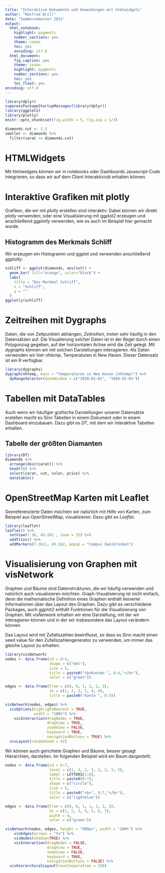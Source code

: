 ```yaml
---
title: "Interaktive Dokumente und Anwendungen mit htmlwidgets"
author: "Manfred Brill"
date: "Sommersemester 2021"
output: 
  html_notebook:
    highlight: pygments
    number_sections: yes
    theme: cosmo
    toc: yes
    encoding: utf-8   
  html_document: 
    fig_caption: yes
    theme: cosmo
    highlight: pygments
    number_sections: yes
    toc: yes
    toc_float: yes
encoding: utf-8
---
```


```r
library(dplyr)
suppressPackageStartupMessages(library(dplyr))
library(ggplot2)
library(plotly)
knitr::opts_chunk$set(fig.width = 5, fig.asp = 1/3)

diamonds.cut <- 2.5
smaller <- diamonds %>%
  filter(carat <= diamonds.cut)
```

# HTMLWidgets
Mit htmlwidgets können wir in notebooks oder Dashboards Javascript-Code integrieren,
so dass wir auf dem Client Interaktivivät erhalten können.

# Interaktive Grafiken mit plotly
Grafiken, die wir mit *plotly* erstellen sind interaktiv. Dabei können wir direkt
*plotly* verwenden, oder eine Visualisierung mit ggplot2 erzeugen und anschließend
*ggplotly* verwenden, wie es auch im Beispiel hier gemacht wurde.

## Histogramm des Merkmals Schliff

Wir erzeugen ein Histogramm und ggplot und verwenden anschließend ggplotly:

```r
schliff <- ggplot(diamonds, aes(cut)) + 
  geom_bar( fill="orange", color="black") +
  labs(
    title = "Das Merkmal Schliff",
    x = "Schliff",
    y = ""
  )
ggplotly(schliff)
```

# Zeitreihen mit Dygraphs
Daten, die von Zeitpunkten abhängen, *Zeitreihen*, treten sehr häufig in den Datensätzen auf. 
Die Visualierung solcher Daten ist in der Regel durch einen Polygonzug gegeben, auf der
horizontalen Achse wird die Zeit gelegt. Mit *dygraphs* können wir mit solchen
Darstellungen interagieren. Als Daten verwenden wir hier *nhtemp*, Temperaturen 
in New Haven. Dieser Datensatz ist ein R verfügbar.

```r
library(dygraphs)
dygraph(nhtemp, main = "Temperaturen in New Haven (nhtemp)") %>% 
  dyRangeSelector(dateWindow = c("1920-01-01", "1960-01-01"))
```

# Tabellen mit DataTables
Auch wenn wir häufiger grafische Darstellungen unserer Datensätze erstellen macht es Sinn Tabellen in einem Dokument oder in einem Dashboard einzubauen. Dazu gibt es *DT*,
mit dem wir interaktive Tabellen erhalten.

## Tabelle der größten Diamanten

```r
library(DT)
diamonds %>% 
  arrange(desc(carat)) %>% 
  head(50) %>% 
  select(carat, cut, color, price) %>% 
  datatable()
```

# OpenStreetMap Karten mit Leaflet
Georeferenzierte Daten möchten wir natürlich mit Hilfe von Karten, zum Beispiel aus OpenStreetMap, visualisieren. Dazu gibt es *Leaflet*.

```r
library(leaflet)
leaflet() %>%
  setView(7.36, 49.262 , zoom = 15) %>% 
  addTiles() %>%
  addMarkers(7.3611, 49.262, popup = "Campus Zweibrücken") 
```

# Visualisierung von Graphen mit visNetwork
Graphen und Bäume sind Datenstrukturen, die wir häufig verwenden und natürlich auch
visualisieren möchten. Graph-Visualisierung ist nicht einfach, denn die mathematische Definition
eines Graphen enthält keinerlei Informationen über das Layout des Graphen. 
Dazu gibt es verschiedene Packages, auch ggplot2 enthält Funktionen für die Visualisierung
von Graphen. Mit *visNetwork* erhalten wir eine Darstellung, mit der wir interagieren können und in der wir insbesondere das Layout verändern können.

Das Layout wird mit Zufallszahlen beeinflusst, so dass es Sinn macht
einen seed value für den Zufallszahlengenerator zu verwenden, um immer das
gleiche Layout zu erhalten. 

```r
library(visNetwork)
nodes <- data.frame(id = 0:4,
                    shape = c("dot"),
                    size = 5,
                    title = paste0("<b>Knoten ", 0:4,"</b>"),
                    color = c("green"))

edges <- data.frame(from = c(0, 0, 1, 2, 2, 3), 
                    to = c(1, 2, 3, 3, 4, 4),
                    title = paste0("Kante ", 0:5))

visNetwork(nodes, edges) %>%
  visOptions(highlightNearest = TRUE, 
             width = "100%") %>%
    visInteraction(dragNodes = TRUE, 
                   dragView = TRUE, 
                   zoomView = FALSE,
                   keyboard = TRUE,
                   navigationButtons = TRUE) %>%
  visLayout(randomSeed = 42)
```

Wir können auch gerichtete Graphen und Bäume, besser gesagt Hierarchien, darstellen.
Im folgenden Beispiel wird ein Baum dargestellt.

```r
nodes <- data.frame(id = 0:7,
                    level = c(1, 2, 2, 3, 3, 3, 3, 3),
                    label = LETTERS[1:8],
                    title = paste0(0:7),
                    shape = c("circle"),
                    size = 5,
                    title = paste0("<b>", 0:7,"</b>"),
                    color = c("lightblue"))

edges <- data.frame(from = c(0, 0, 1, 1, 1, 2, 2), 
                    to = c(1, 2, 3, 4, 5, 6, 7),
                    width = 4,
                    color = c("green"))

visNetwork(nodes, edges, height = "500px", width = "100%") %>%
    visEdges(arrows = "to") %>%
    visNodes(shadow=TRUE) %>%
    visInteraction(dragNodes = FALSE, 
                   dragView = TRUE, 
                   zoomView = FALSE,
                   keyboard = TRUE,
                   navigationButtons = FALSE) %>%
  visHierarchicalLayout(levelSeparation = 250)
```
